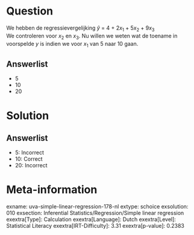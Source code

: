 Question
========

We hebben de regressievergelijking *ŷ* = 4 + 2*x*~1~ + 5*x*~2~ + 9*x*~3~\
We controleren voor *x*~2~ en *x*~3~. Nu willen we weten wat de toename
in voorspelde *y* is indien we voor *x*~1~ van 5 naar 10 gaan.

Answerlist
----------

* 5
* 10
* 20

Solution
========

Answerlist
----------

* 5: Incorrect
* 10: Correct
* 20: Incorrect

Meta-information
================
exname: uva-simple-linear-regression-178-nl
extype: schoice
exsolution: 010
exsection: Inferential Statistics/Regression/Simple linear regression
exextra[Type]: Calculation
exextra[Language]: Dutch
exextra[Level]: Statistical Literacy
exextra[IRT-Difficulty]: 3.31
exextra[p-value]: 0.2383
